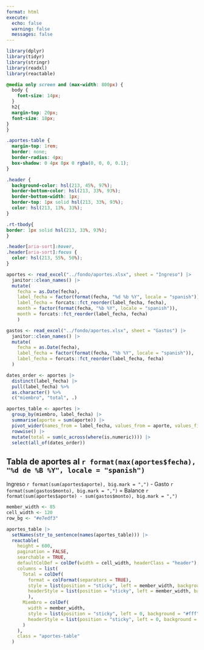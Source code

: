 ```yaml
---
format: html
execute:
  echo: false
  warning: false
  messages: false
---
```


```r
library(dplyr)
library(tidyr)
library(stringr)
library(readxl)
library(reactable)
```

```css
@media only screen and (max-width: 800px) {
  body {
    font-size: 14px;
  }
  h2{
  margin-top: 20px;
  font-size: 18px;
}
}

.aportes-table {
  margin-top: 1rem;
  border: none;
  border-radius: 4px;
  box-shadow: 0 4px 8px 0 rgba(0, 0, 0, 0.1);
}

.header {
  background-color: hsl(213, 45%, 97%);
  border-bottom-color: hsl(213, 33%, 93%);
  border-bottom-width: 1px;
  border-top: 1px solid hsl(213, 33%, 93%);
  color: hsl(213, 13%, 33%);
}

.rt-tbody{
border: 1px solid hsl(213, 33%, 93%);
}

.header[aria-sort]:hover,
.header[aria-sort]:focus {
  color: hsl(213, 55%, 50%);
}

```


```r
aportes <- read_excel("../fondo/aportes.xlsx", sheet = "Ingreso") |>
  janitor::clean_names() |>
  mutate(
    fecha = as.Date(fecha),
    label_fecha = factor(format(fecha, "%d %b %Y", locale = "spanish")),
    label_fecha = forcats::fct_reorder(label_fecha, fecha),
    month = factor(format(fecha, "%b %Y", locale = "spanish")),
    month = forcats::fct_reorder(label_fecha, fecha)
    )

gastos <- read_excel("../fondo/aportes.xlsx", sheet = "Gastos") |>
  janitor::clean_names() |>
  mutate(
    fecha = as.Date(fecha),
    label_fecha = factor(format(fecha, "%b %Y", locale = "spanish")),
    label_fecha = forcats::fct_reorder(label_fecha, fecha)
  )
```


```r
dates_order <- aportes |>
  distinct(label_fecha) |>
  pull(label_fecha) %>%
  as.character() %>%
  c("miembro", "total", .)

aportes_table <- aportes |>
  group_by(miembro, label_fecha) |>
  summarise(aporte = sum(aporte)) |> 
  pivot_wider(names_from = label_fecha, values_from = aporte, values_fill = 0) |>
  rowwise() |>
  mutate(total = sum(c_across(where(is.numeric)))) |>
  select(all_of(dates_order))
```

## Tabla de aportes al `r format(max(aportes$fecha), "%d de %B %Y", locale = "spanish")` {.column-page}

::: {d-flex}
<span class="badge bg-success">Ingreso `r format(sum(aportes$aporte), big.mark = ",")`</span> -
<span class="badge bg-danger">Gasto `r format(sum(gastos$monto), big.mark = ",")`</span> =
<span class="badge bg-primary">Balance `r format(sum(aportes$aporte) - sum(gastos$monto), big.mark = ",")`</span>
:::


```r
member_width <- 85
cell_width <- 120
row_bg <- "#e7edf3"

aportes_table |>
  setNames(str_to_sentence(names(aportes_table))) |> 
  reactable(
    height = 600,
    pagination = FALSE,
    searchable = TRUE,
    defaultColDef = colDef(width = cell_width, headerClass = "header"),
    columns = list(
      Total = colDef(
        format = colFormat(separators = TRUE),
        style = list(position = "sticky", left = member_width, background = "#fff", zIndex = 1),
        headerStyle = list(position = "sticky", left = member_width, background = row_bg, zIndex = 1)
        ),
      Miembro = colDef(
        width = member_width,
        style = list(position = "sticky", left = 0, background = "#fff", zIndex = 1),
        headerStyle = list(position = "sticky", left = 0, background = row_bg, zIndex = 1)
      )
    ),
    class = "aportes-table"
  )
```


